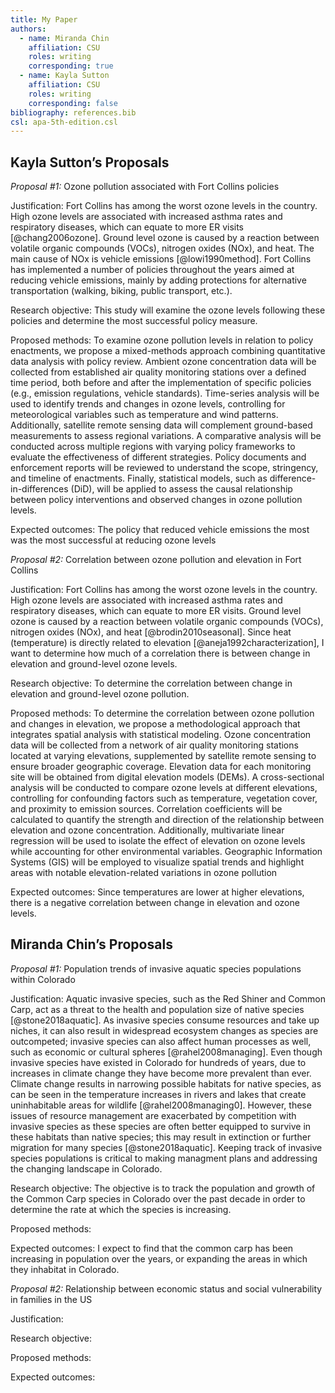 ```yaml
---
title: My Paper
authors:
  - name: Miranda Chin
    affiliation: CSU
    roles: writing
    corresponding: true
  - name: Kayla Sutton
    affiliation: CSU
    roles: writing
    corresponding: false
bibliography: references.bib
csl: apa-5th-edition.csl
---
```


## Kayla Sutton's Proposals
*Proposal #1:* Ozone pollution associated with Fort Collins policies

Justification: Fort Collins has among the worst ozone levels in the country. High ozone levels are associated with increased asthma rates and respiratory diseases, which can equate to more ER visits [@chang2006ozone]. Ground level ozone is caused by a reaction between volatile organic compounds (VOCs), nitrogen oxides (NOx), and heat. The main cause of NOx is vehicle emissions [@lowi1990method]. Fort Collins has implemented a number of policies throughout the years aimed at reducing vehicle emissions, mainly by adding protections for alternative transportation (walking, biking, public transport, etc.). 

Research objective: This study will examine the ozone levels following these policies and determine the most successful policy measure.

Proposed methods: To examine ozone pollution levels in relation to policy enactments, we propose a mixed-methods approach combining quantitative data analysis with policy review. Ambient ozone concentration data will be collected from
established air quality monitoring stations over a defined time period, both before and after the implementation of specific policies (e.g., emission regulations, vehicle standards). Time-series analysis will be used to identify trends and changes in ozone levels, controlling for meteorological variables such as temperature and wind patterns. Additionally, satellite remote sensing data will complement ground-based measurements to assess regional variations. A comparative analysis will be conducted across multiple regions with varying policy frameworks to evaluate the effectiveness of different strategies. Policy documents and enforcement reports will be reviewed to understand the scope, stringency, and timeline of enactments. Finally, statistical models, such as difference-in-differences (DiD), will be applied to assess the causal relationship between policy interventions and observed changes in ozone pollution levels.

Expected outcomes: The policy that reduced vehicle emissions the most was the most successful at reducing ozone levels

*Proposal #2:* Correlation between ozone pollution and elevation in Fort Collins

Justification: Fort Collins has among the worst ozone levels in the country. High ozone levels are associated with increased asthma rates and respiratory diseases, which can equate to more ER visits. Ground level ozone is caused by a reaction between volatile organic compounds (VOCs), nitrogen oxides (NOx), and heat [@brodin2010seasonal]. Since heat (temperature) is directly related to elevation [@aneja1992characterization], I want to determine how much of a correlation there is between change in elevation and ground-level ozone levels.

Research objective: To determine the correlation between change in elevation and ground-level ozone pollution.

Proposed methods: To determine the correlation between ozone pollution and changes in elevation, we propose a methodological approach that integrates spatial analysis with statistical modeling. Ozone concentration data will be collected from a network of air quality monitoring stations located at varying elevations, supplemented by satellite remote sensing to ensure broader geographic coverage. Elevation data for each monitoring site will be obtained from digital elevation models (DEMs). A cross-sectional analysis will be conducted to compare ozone levels at different elevations, controlling for confounding factors such as temperature, vegetation cover, and proximity to emission sources.
Correlation coefficients will be calculated to quantify the strength and direction of the relationship between elevation and ozone concentration. Additionally, multivariate linear regression will be used to isolate the effect of elevation on
ozone levels while accounting for other environmental variables. Geographic Information Systems (GIS) will be employed to visualize spatial trends and highlight areas with notable elevation-related variations in ozone pollution

Expected outcomes: Since temperatures are lower at higher elevations, there is a negative correlation between change in elevation and ozone levels.

## Miranda Chin's Proposals
*Proposal #1:* Population trends of invasive aquatic species populations within Colorado

Justification: Aquatic invasive species, such as the Red Shiner and Common Carp, act as a threat to the health and population size of native species [@stone2018aquatic]. As invasive species consume resources and take up niches, it can also result in widespread ecosystem changes as species are outcompeted; invasive species can also affect human processes as well, such as economic or cultural spheres [@rahel2008managing]. Even though invasive species have existed in Colorado for hundreds of years, due to increases in climate change they have become more prevalent than ever. Climate change results in narrowing possible habitats for native species, as can be seen in the temperature increases in rivers and lakes that create uninhabitable areas for wildlife [@rahel2008managing0]. However, these issues of resource management are exacerbated by competition with invasive species as these species are often better equipped to survive in these habitats than native species; this may result in extinction or further migration for many species [@stone2018aquatic]. Keeping track of invasive species populations is critical to making managment plans and addressing the changing landscape in Colorado.

Research objective: The objective is to track the population and growth of the Common Carp species in Colorado over the past decade in order to determine the rate at which the species is increasing. 

Proposed methods: 

Expected outcomes: I expect to find that the common carp has been increasing in population over the years, or expanding the areas in which they inhabitat in Colorado.

*Proposal #2:* Relationship between economic status and social vulnerability in families in the US

Justification: 

Research objective:

Proposed methods: 

Expected outcomes: 
